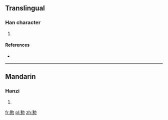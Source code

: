{{also|慟}}
==Translingual==

===Han character===
{{Han char|rn=61|rad=心|as=11|sn=15|four=|canj=竹尸心 (HSP)}}

# {{defn|Han|sort=心11}}

====References====
* {{Han ref|kx=0401.360|dkj=11104|hdz=42343.040|uh=6185|ud=24965}}

----

==Mandarin==

===Hanzi===
{{cmn-hanzi|pin=[[tòng]] ([[tong4]])|wg=t'ung<sup>4</sup>}}

# {{defn|lang=cmn|sort=心11}}

[[fr:憅]]
[[pl:憅]]
[[zh:憅]]